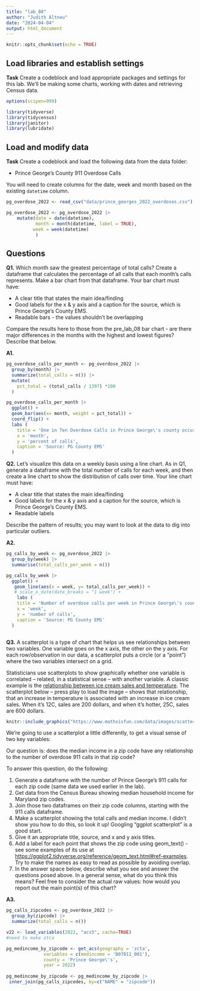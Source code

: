 ```yaml
---
title: "lab_08"
author: "Judith Altneu"
date: "2024-04-04"
output: html_document
---
```


```r
knitr::opts_chunk$set(echo = TRUE)
```

## Load libraries and establish settings

**Task** Create a codeblock and load appropriate packages and settings for this lab. We'll be making some charts, working with dates and retrieving Census data.

```r
options(scipen=999)

library(tidyverse)
library(tidycensus)
library(janitor)
library(lubridate)
```

## Load and modify data

**Task** Create a codeblock and load the following data from the data folder:

-   Prince George's County 911 Overdose Calls

You will need to create columns for the date, week and month based on the existing `datetime` column.

```r
pg_overdose_2022 <- read_csv("data/prince_georges_2022_overdoses.csv")

pg_overdose_2022 <- pg_overdose_2022 |>
    mutate(date = date(datetime),
           month = month(datetime, label = TRUE), 
          week = week(datetime)
           ) 
```

## Questions

**Q1.** Which month saw the greatest percentage of total calls? Create a dataframe that calculates the percentage of all calls that each month's calls represents. Make a bar chart from that dataframe. Your bar chart must have:

-   A clear title that states the main idea/finding
-   Good labels for the x & y axis and a caption for the source, which is Prince George's County EMS.
-   Readable bars - the values shouldn't be overlapping

Compare the results here to those from the pre_lab_08 bar chart - are there major differences in the months with the highest and lowest figures? Describe that below.

**A1.**

```r
pg_overdose_calls_per_month <- pg_overdose_2022 |>
  group_by(month) |>
  summarize(total_calls = n()) |>
  mutate(
    pct_total = (total_calls / 1397) *100 
  )
```

```r
pg_overdose_calls_per_month |>
  ggplot() +
  geom_bar(aes(x= month, weight = pct_total)) +
  coord_flip() +
  labs (
    title = 'One in Ten Overdose Calls in Prince George\'s county occured in December 2022',
    x = 'month',
    y = 'percent of calls',
    caption = 'Source: PG County EMS'
  )

```

**Q2.** Let's visualize this data on a weekly basis using a line chart. As in Q1, generate a dataframe with the total number of calls for each week, and then create a line chart to show the distribution of calls over time. Your line chart must have:

-   A clear title that states the main idea/finding
-   Good labels for the x & y axis and a caption for the source, which is Prince George's County EMS.
-   Readable labels

Describe the pattern of results; you may want to look at the data to dig into particular outliers.

**A2.**

```r
pg_calls_by_week <- pg_overdose_2022 |>
  group_by(week) |>
  summarise(total_calls_per_week = n())
```

```r
pg_calls_by_week |>
  ggplot() +
   geom_line(aes(x = week, y= total_calls_per_week)) +
   # scale_x_date(date_breaks = "1 week") +
    labs (
    title = 'Number of overdose calls per week in Prince George\'s county in 2022',
    x = 'week',
    y = 'number of calls',
    caption = 'Source: PG County EMS'
  )
```

```r

```

**Q3.** A scatterplot is a type of chart that helps us see relationships between two variables. One variable goes on the x axis, the other on the y axis. For each row/observation in our data, a scatterplot puts a circle (or a "point") where the two variables intersect on a grid.

Statisticians use scatterplots to show graphically whether one variable is correlated -- related, in a statistical sense -- with another variable. A classic example is the [relationship between ice cream sales and temperature](https://www.mathsisfun.com/data/scatter-xy-plots.html). The scatterplot below -- press play to load the image -- shows that relationship, that an increase in temperature is associated with an increase in ice cream sales. When it's 12C, sales are 200 dollars, and when it's hotter, 25C, sales are 600 dollars.

```r
knitr::include_graphics("https://www.mathsisfun.com/data/images/scatter-ice-cream1.svg")
```

We're going to use a scatterplot a little differently, to get a visual sense of two key variables:

Our question is: does the median income in a zip code have any relationship to the number of overdose 911 calls in that zip code?

To answer this question, do the following:

1.  Generate a dataframe with the number of Prince George's 911 calls for each zip code (same data we used earlier in the lab).
2.  Get data from the Census Bureau showing median household income for Maryland zip codes.
3.  Join those two dataframes on their zip code columns, starting with the 911 calls dataframe.
4.  Make a scatterplot showing the total calls and median income. I didn't show you how to do this, so look it up! Googling "ggplot scatterplot" is a good start.
5.  Give it an appropriate title, source, and x and y axis titles.
6.  Add a label for each point that shows the zip code using geom_text() - see some examples of its use at <https://ggplot2.tidyverse.org/reference/geom_text.html#ref-examples>. Try to make the names as easy to read as possible by avoiding overlap.
7.  In the answer space below, describe what you see and answer the questions posed above. In a general sense, what do you think this means? Feel free to consider the actual raw values: how would you report out the main point(s) of this chart?

**A3.**

```r
pg_calls_zipcodes <- pg_overdose_2022 |>
  group_by(zipcode) |>
  summarize(total_calls = n())
```

```r
v22 <- load_variables(2022, "acs5", cache=TRUE)
#need to make ztca 

```

```r
pg_medincome_by_zipcode <- get_acs(geography = 'zcta',
              variables = c(medincome = 'B07011_001'),
              county = 'Prince George\'s',
              year = 2022) 
  
pg_medincome_by_zipcode <- pg_medincome_by_zipcode |>
 inner_join(pg_calls_zipcodes, by=c("NAME" = "zipcode"))
```
